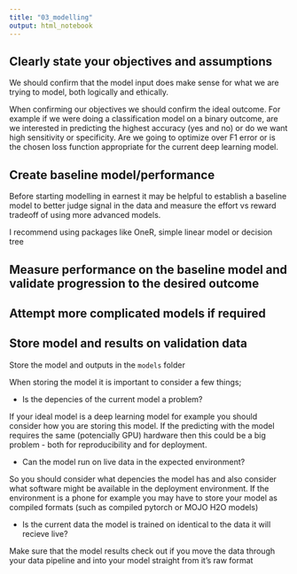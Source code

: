 ```yaml
---
title: "03_modelling"
output: html_notebook
---
```


## Clearly state your objectives and assumptions

We should confirm that the model input does make sense for what we are trying to model, both logically and ethically.

When confirming our objectives we should confirm the ideal outcome. For example if we were doing a classification model on a binary outcome, are we interested in predicting the highest accuracy (yes and no) or do we want high sensitivity or specificity. Are we going to optimize over F1 error or is the chosen loss function appropriate for the current deep learning model.

## Create baseline model/performance

Before starting modelling in earnest it may be helpful to establish a baseline model to better judge signal in the data and measure the effort vs reward tradeoff of using more advanced models.

I recommend using packages like OneR, simple linear model or decision tree

## Measure performance on the baseline model and validate progression to the desired outcome

## Attempt more complicated models if required

## Store model and results on validation data

Store the model and outputs in the `models` folder

When storing the model it is important to consider a few things;

- Is the depencies of the current model a problem?

If your ideal model is a deep learning model for example you should consider how you are storing this model. If the predicting with the model requires the same (potencially GPU) hardware then this could be a big problem - both for reproducibility and for deployment.

- Can the model run on live data in the expected environment?

So you should consider what depencies the model has and also consider what software might be available in the deployment environment. If the environment is a phone for example you may have to store your model as compiled formats (such as compiled pytorch or MOJO H2O models)

- Is the current data the model is trained on identical to the data it will recieve live?

Make sure that the model results check out if you move the data through your data pipeline and into your model straight from it's raw format

